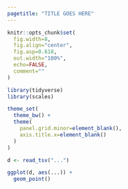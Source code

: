 ```yaml
---
pagetitle: "TITLE GOES HERE"
---
```


```r

knitr::opts_chunk$set(
  fig.width=8,
  fig.align="center",
  fig.asp=0.618,
  out.width="100%",
  echo=FALSE,
  comment=""
)

library(tidyverse)
library(scales)

theme_set(
  theme_bw() +
  theme(
    panel.grid.minor=element_blank(),
    axis.title.x=element_blank()
  )
)

```

```r

d <- read_tsv("...")

ggplot(d, aes(...)) +
  geom_point()

```

